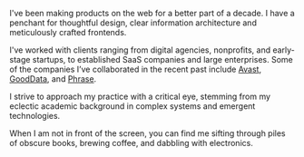 I've been making products on the web for a better part of a decade. I have a penchant for thoughtful design, clear information architecture and meticulously crafted frontends.

I've worked with clients ranging from digital agencies, nonprofits, and early-stage startups, to established SaaS companies and large enterprises. Some of the companies I’ve collaborated in the recent past include [Avast](https://avast.com/), [GoodData](https://gooddata.com/), and [Phrase](https://phrase.com/).

I strive to approach my practice with a critical eye, stemming from my eclectic academic background in complex systems and emergent technologies.

When I am not in front of the screen, you can find me sifting through piles of obscure books, brewing coffee, and dabbling with electronics.
